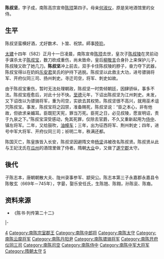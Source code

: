 '''陈叔坚'''{{BD|6世纪|553年后|7世纪||}}，字子成，南陈高宗宣帝[[陈顼|陈顼]]第四子。母亲[[何淑仪_(南朝陳宣帝)|何淑仪]]，原是吴地酒馆里的女侍。

==生平==

陈叔坚蛮横好酒，尤好数术、卜筮、祝禁。師事[[陸玠_(南朝)|陸玠]]。

[[太建|太建]]十四年（582）正月十一日凌晨，南陈宣帝[[陈顼|陈顼]]去世，皇次子[[陈叔陵|陈叔陵]]在灵前动手谋杀太子[[陈叔宝|陈叔宝]]，数刀砍成重伤，尚未致命，皇后[[柳敬言|柳敬言]]合身扑上来保护儿子，陈叔陵又砍了她几刀。'''陈叔坚'''冲上前去，双手卡住陈叔陵的脖子，奋力夺下武器，陈叔宝得以在奶妈[[乐安君|乐安君]]吴氏的护持下逃脱。陈叔坚以此救主大功，进号骠骑将军、开府仪同三司、扬州刺史。寻迁司空，将军、刺史如故。 

由于陈叔宝重伤，暂时无法处理朝政，陈叔坚一时势倾朝廷，因肆骄纵，事多不法。陈叔宝痊愈后，对此十分不快。[[至德|至德]]元年，下诏出陈叔坚为江州刺史。未发，又下诏改以为骠骑将军，重为司空，实欲去其权势。陈叔坚很不高兴，就用巫术诅咒陈叔宝。事发，陈叔宝将之囚禁，准备赐死，陈叔坚说：“臣之本心，非有他故，但欲求亲媚耳。臣既犯天宪，罪当万死。臣死之日，必见叔陵，愿宣明诏，责于九泉之下。”陈叔宝深受感动，免其死罪，仅除去官爵，不久又重新起用为[[侍中|侍中]]、镇左将军。二年，又给鼓吹，[[油幢车|油幢车]]；三年，出为征西将军、荆州刺史；四年，进号中军大将军、开府仪同三司；祯明二年，秩满还都。 

陈国灭亡，陈皇族皆入长安，陈叔坚因避隋文帝[[杨坚|杨坚]]讳被改名陈叔贤。陈叔贤从此与王妃沈氏在[[瓜州|瓜州]]的酒馆里做了侍者。隋朝[[大业_(年号)|大业]]中，又做了[[遂宁郡|遂宁郡]]太守。

==後代==
子陈志本，唐朝朝散大夫、陇州录事参军、颛臾公。陈志本第三子永嘉郡永嘉县令陈敬玄（669年－745年），字晏，娶乐安任氏，生陈翘、陈翱，孙陈衮、陈裔。

==资料来源==
*《陈书·列传第二十二》
{{Start box}}
{{s-gov}}
|-
{{s-vacant||last=[[司馬消難|司馬消難]]}}
{{s-title|[[南陳|南陳]][[司空|司空]]|582年－583年}}
{{s-vacant||next=[[楊雄_(隋朝)|楊雄]]<br>{{small|[[隋朝|隋朝]]司空}}}}
{{end box}}
{{DEFAULTSORT:C}}
[[Category:陈宣帝皇子|4]]
[[Category:南陈宗室郡王|Category:南陈宗室郡王]]
[[Category:南陈中郎将|Category:南陈中郎将]]
[[Category:南陈太守|Category:南陈太守]]
[[Category:南陈云麾将军|Category:南陈云麾将军]]
[[Category:南陈丹阳尹|Category:南陈丹阳尹]]
[[Category:南陈骠骑将军|Category:南陈骠骑将军]]
[[Category:南陈开府仪同三司|Category:南陈开府仪同三司]]
[[Category:南陈司空|Category:南陈司空]]
[[Category:南陈侍中|Category:南陈侍中]]
[[Category:南陈中军大将军|Category:南陈中军大将军]]
[[Category:隋朝太守|Category:隋朝太守]]
[[Category:陳姓|S]]